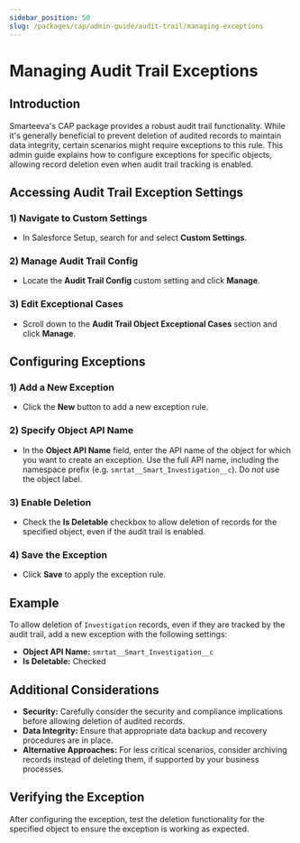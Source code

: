 ```yaml
---
sidebar_position: 50
slug: /packages/cap/admin-guide/audit-trail/managing-exceptions
---
```



# Managing Audit Trail Exceptions

## Introduction

Smarteeva's CAP package provides a robust audit trail functionality.  While it's generally beneficial to prevent deletion of audited records to maintain data integrity, certain scenarios might require exceptions to this rule. This admin guide explains how to configure exceptions for specific objects, allowing record deletion even when audit trail tracking is enabled.

## Accessing Audit Trail Exception Settings

### 1) Navigate to Custom Settings

* In Salesforce Setup, search for and select **Custom Settings**.


### 2) Manage Audit Trail Config

* Locate the **Audit Trail Config** custom setting and click **Manage**.


### 3) Edit Exceptional Cases

* Scroll down to the **Audit Trail Object Exceptional Cases** section and click **Manage**.


<Screenshot
  disabled={true}
  fn="TODO: salesforce/audit_trail_exceptional_cases.png"
  alt="Audit Trail Object Exceptional Cases Section"
/>

## Configuring Exceptions

### 1) Add a New Exception

* Click the **New** button to add a new exception rule.

### 2) Specify Object API Name

* In the **Object API Name** field, enter the API name of the object for which you want to create an exception. Use the full API name, including the namespace prefix (e.g. `smrtat__Smart_Investigation__c`).  Do *not* use the object label.


### 3) Enable Deletion

* Check the **Is Deletable** checkbox to allow deletion of records for the specified object, even if the audit trail is enabled.



### 4) Save the Exception

* Click **Save** to apply the exception rule.


## Example

To allow deletion of `Investigation` records, even if they are tracked by the audit trail, add a new exception with the following settings:

* **Object API Name:** `smrtat__Smart_Investigation__c`
* **Is Deletable:** Checked



## Additional Considerations

* **Security:**  Carefully consider the security and compliance implications before allowing deletion of audited records.
* **Data Integrity:** Ensure that appropriate data backup and recovery procedures are in place.
* **Alternative Approaches:** For less critical scenarios, consider archiving records instead of deleting them, if supported by your business processes.

## Verifying the Exception

After configuring the exception, test the deletion functionality for the specified object to ensure the exception is working as expected.  

